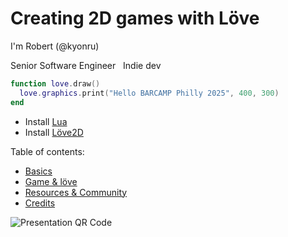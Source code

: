 
# Creating 2D games with Löve

I'm Robert (@kyonru)

<div className="flex flex-row">
  <span class="line-through">
    Senior Software Engineer
  </span>
  &nbsp;
  <span>Indie dev</span>
</div>

```lua
function love.draw()
  love.graphics.print("Hello BARCAMP Philly 2025", 400, 300)
end
```

- Install [Lua](https://love2d.org/wiki/Download)
- Install [Löve2D](https://love2d.org/)

Table of contents:

- [Basics](/basics)
- [Game & löve](/slides)
- [Resources & Community](/resources)
- [Credits](/credits)

<Image
  src="/assets/linkedin.png"
  alt="Presentation QR Code"
  width={200}
  height={200}
/>
